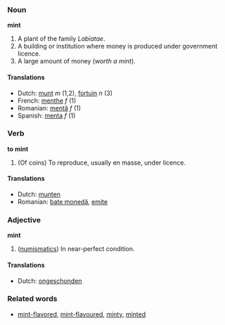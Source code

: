 ===Noun===
'''mint'''

# A plant of the family ''Labiatae''.
# A building or institution where money is produced under government licence.
# A large amount of money (''worth a mint'').

====Translations====
*Dutch: [[munt]] ''m'' (1,2), [[fortuin]] ''n'' (3)
*French: [[menthe]] ''f'' (1)
*Romanian: [[mentă]] ''f'' (1)
*Spanish: [[menta]] ''f'' (1)

===Verb===
'''to mint'''

# (Of coins) To reproduce, usually en masse, under licence.

====Translations====
*Dutch: [[munten]]
*Romanian: [[bate monedă]], [[emite]]

===Adjective===
'''mint'''

# ([[numismatics]]) In near-perfect condition.

====Translations====
*Dutch: [[ongeschonden]]

===Related words===

*[[mint-flavored]], [[mint-flavoured]], [[minty]], [[minted]]